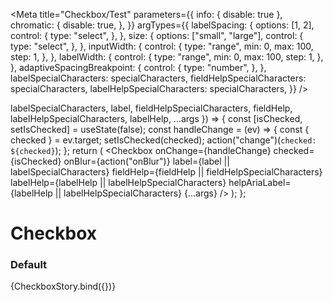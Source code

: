 

<Meta
  title="Checkbox/Test"
  parameters={{
    info: { disable: true },
    chromatic: {
      disable: true,
    },
  }}
  argTypes={{
    labelSpacing: {
      options: [1, 2],
      control: {
        type: "select",
      },
    },
    size: {
      options: ["small", "large"],
      control: {
        type: "select",
      },
    },
    inputWidth: {
      control: {
        type: "range",
        min: 0,
        max: 100,
        step: 1,
      },
    },
    labelWidth: {
      control: {
        type: "range",
        min: 0,
        max: 100,
        step: 1,
      },
    },
    adaptiveSpacingBreakpoint: {
      control: {
        type: "number",
      },
    },
    labelSpecialCharacters: specialCharacters,
    fieldHelpSpecialCharacters: specialCharacters,
    labelHelpSpecialCharacters: specialCharacters,
  }}
/>

  labelSpecialCharacters,
  label,
  fieldHelpSpecialCharacters,
  fieldHelp,
  labelHelpSpecialCharacters,
  labelHelp,
  ...args
}) => {
  const [isChecked, setIsChecked] = useState(false);
  const handleChange = (ev) => {
    const { checked } = ev.target;
    setIsChecked(checked);
    action("change")(`checked: ${checked}`);
  };
  return (
    <Checkbox
      onChange={handleChange}
      checked={isChecked}
      onBlur={action("onBlur")}
      label={label || labelSpecialCharacters}
      fieldHelp={fieldHelp || fieldHelpSpecialCharacters}
      labelHelp={labelHelp || labelHelpSpecialCharacters}
      helpAriaLabel={labelHelp || labelHelpSpecialCharacters}
      {...args}
    />
  );
};

# Checkbox

### Default

<Canvas>
  <Story
    name="default"
    args={{
      key: "",
      label: "Example Checkbox",
      labelSpecialCharacters: undefined,
      autoFocus: false,
      disabled: false,
      fieldHelp: "This text provides help for the input.",
      fieldHelpSpecialCharacters: undefined,
      fieldHelpInline: false,
      reverse: false,
      labelHelp: "This text provides more information for the label.",
      labelHelpSpecialCharacters: undefined,
      inputWidth: 0,
      labelWidth: 0,
      labelSpacing: 1,
      size: "small",
      value: "",
      ml: "0",
      adaptiveSpacingBreakpoint: undefined,
      required: false,
    }}
  >
    {CheckboxStory.bind({})}
  </Story>
</Canvas>
